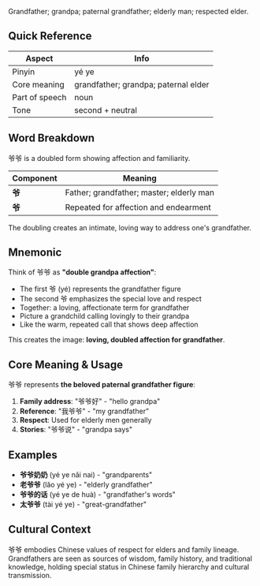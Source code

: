 Grandfather; grandpa; paternal grandfather; elderly man; respected elder.

## Quick Reference

| Aspect         | Info                                      |
| -------------- | ----------------------------------------- |
| Pinyin         | yé ye                                     |
| Core meaning   | grandfather; grandpa; paternal elder     |
| Part of speech | noun                                      |
| Tone           | second + neutral                          |

## Word Breakdown

爷爷 is a doubled form showing affection and familiarity.

| Component | Meaning                                     |
| --------- | ------------------------------------------- |
| **爷**    | Father; grandfather; master; elderly man   |
| **爷**    | Repeated for affection and endearment      |

The doubling creates an intimate, loving way to address one's grandfather.

## Mnemonic

Think of 爷爷 as **"double grandpa affection"**:

- The first 爷 (yé) represents the grandfather figure
- The second 爷 emphasizes the special love and respect
- Together: a loving, affectionate term for grandfather
- Picture a grandchild calling lovingly to their grandpa
- Like the warm, repeated call that shows deep affection

This creates the image: **loving, doubled affection for grandfather**.

## Core Meaning & Usage

爷爷 represents **the beloved paternal grandfather figure**:

1. **Family address**: "爷爷好" - "hello grandpa"
2. **Reference**: "我爷爷" - "my grandfather"
3. **Respect**: Used for elderly men generally
4. **Stories**: "爷爷说" - "grandpa says"

## Examples

- **爷爷奶奶** (yé ye nǎi nai) - "grandparents"
- **老爷爷** (lǎo yé ye) - "elderly grandfather"
- **爷爷的话** (yé ye de huà) - "grandfather's words"
- **太爷爷** (tài yé ye) - "great-grandfather"

## Cultural Context

爷爷 embodies Chinese values of respect for elders and family lineage. Grandfathers are seen as sources of wisdom, family history, and traditional knowledge, holding special status in Chinese family hierarchy and cultural transmission.
